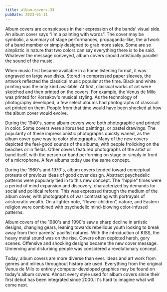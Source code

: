 ```yaml
---
title: album-covers-33
pubDate: 2023-01-11
---
```


Album covers are conspicuous in their expression of the bands' visual side. An album cover says “I'm a painting with words”. The cover may be symbolic, a summary of stage performances, propaganda-like, the artwork of a band member or simply designed to grab more sales.   Some are so simplistic in nature that two colors can say everything there is to be said. Whatever the message conveyed, album covers should artistically parallel the sound of the music.  

When music first became available in a home listening format, it was engraved on large wax disks. Stored in compressed paper sleeves, the  artwork reflected the classical music popular at the time. Black and white printing was the only kind available.  At first, classical works of art were sketched and then printed on the covers. For example, the Venus de Milo was printed for Korsakov's musical styling. As the technology of photography developed, a few select albums had photographs of classical art printed on them. People from that time would have been shocked at how the album cover would evolve. 

During the 1940's, some album covers were both photographic and printed in color.  Some covers were airbrushed paintings, or pastel drawings. The popularity of these impressionistic photographs quickly waned, as the album cover gave way to color photographs. Many of the new covers depicted the feel-good sounds of the albums, with people frolicking on the beaches or in fields. Other covers featured photographs of the artist or band itself, with the person or band performing on stage or simply in front of a microphone. A few albums today use the same concept.

During the 1960's and 1970's, album covers tended toward conceptual protests of previous ideas of good cover design. Abstract psychedelic patterns were popularly tied in to this new concept. The “hippie” times were a period of mind expansion and discovery, characterized by demands for social and political reform. This was expressed through the medium of the album cover, with photographs of war contrasting with portrayals of aristocratic wealth. On a  lighter note, “flower children”, nature, and Eastern religion were combined with psychedelic mind-blowing color-infused patterns.

Album covers of the 1980's and 1990's saw a sharp decline in artistic designs, changing gears, leaning towards rebellious youth looking to break away from their parents' pacifist natures. With the introduction of KISS, the heavy metal sound was on the rise. Covers often depicted harsh, gory scenes. Offensive and shocking designs became the new cover message. Unnerving and disturbing people was considered a revolutionary concept.  

Today, album covers are more diverse than ever. Ideas and art work from genres and milieus throughout history are used. Everything from the original Venus de Milo to entirely computer developed graphics may be found on today's album covers.  Almost every style used for album covers since their first debut has been integrated since 2000. It's hard to imagine what will come next.